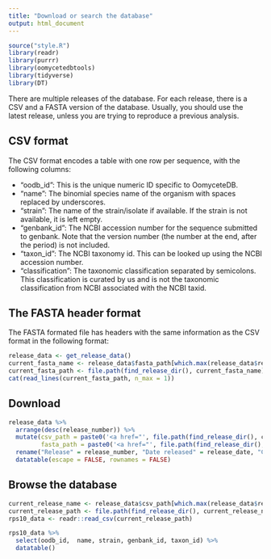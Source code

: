 ```yaml
---
title: "Download or search the database"
output: html_document
---
```


```r
source("style.R")
library(readr)
library(purrr)
library(oomycetedbtools)
library(tidyverse)
library(DT)
```

There are multiple releases of the database.
For each release, there is a CSV and a FASTA version of the database.
Usually, you should use the latest release, unless you are trying to reproduce a previous analysis.

## CSV format

The CSV format encodes a table with one row per sequence, with the following columns: 

* "oodb_id": This is the unique numeric ID specific to OomyceteDB.
* "name": The binomial species name of the organism with spaces replaced by underscores.
* "strain": The name of the strain/isolate if available. If the strain is not available, it is left empty.
* "genbank_id": The NCBI accession number for the sequence submitted to genbank. Note that the version number (the number at the end, after the period) is not included.
* "taxon_id": The NCBI taxonomy id. This can be looked up using the NCBI accession number.
* "classification": The taxonomic classification separated by semicolons. This classification is curated by us and is not the taxonomic classification from NCBI associated with the NCBI taxid.

## The FASTA header format

The FASTA formated file has headers with the same information as the CSV format in the following format:

```r
release_data <- get_release_data()
current_fasta_name <- release_data$fasta_path[which.max(release_data$release_number)]
current_fasta_path <- file.path(find_release_dir(), current_fasta_name)
cat(read_lines(current_fasta_path, n_max = 1))
```


## Download

```r
release_data %>%
  arrange(desc(release_number)) %>%
  mutate(csv_path = paste0('<a href="', file.path(find_release_dir(), csv_path), '">', csv_path, '</a>'),
         fasta_path = paste0('<a href="', file.path(find_release_dir(), fasta_path), '">', fasta_path, '</a>')) %>%
  rename("Release" = release_number, "Date released" = release_date, "CSV download" = csv_path, "FASTA download" = fasta_path, "Release notes" = description) %>%
  datatable(escape = FALSE, rownames = FALSE)
```


## Browse the database

```r
current_release_name <- release_data$csv_path[which.max(release_data$release_number)]
current_release_path <- file.path(find_release_dir(), current_release_name)
rps10_data <- readr::read_csv(current_release_path)

rps10_data %>%
  select(oodb_id,  name, strain, genbank_id, taxon_id) %>%
  datatable()
```

